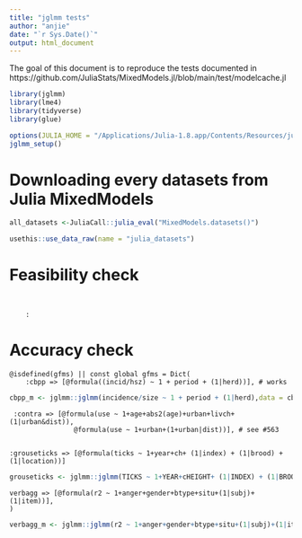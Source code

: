```yaml
---
title: "jglmm tests"
author: "anjie"
date: "`r Sys.Date()`"
output: html_document
---
```


The goal of this document is to reproduce the tests documented in https://github.com/JuliaStats/MixedModels.jl/blob/main/test/modelcache.jl

```r
library(jglmm)
library(lme4)
library(tidyverse)
library(glue)

options(JULIA_HOME = "/Applications/Julia-1.8.app/Contents/Resources/julia/bin/") 
jglmm_setup()
```

# Downloading every datasets from Julia MixedModels 

```r
all_datasets <-JuliaCall::julia_eval("MixedModels.datasets()")

usethis::use_data_raw(name = "julia_datasets")

```



# Feasibility check 

```
   
  
    :
```

# Accuracy check 

```
@isdefined(gfms) || const global gfms = Dict(
    :cbpp => [@formula((incid/hsz) ~ 1 + period + (1|herd))], # works
```
```r
cbpp_m <- jglmm::jglmm(incidence/size ~ 1 + period + (1|herd),data = cbpp)
```


```
 :contra => [@formula(use ~ 1+age+abs2(age)+urban+livch+(1|urban&dist)),
                @formula(use ~ 1+urban+(1+urban|dist))], # see #563
```

```r

```


```
:grouseticks => [@formula(ticks ~ 1+year+ch+ (1|index) + (1|brood) + (1|location))]
```
```r
grouseticks <- jglmm::jglmm(TICKS ~ 1+YEAR+cHEIGHT+ (1|INDEX) + (1|BROOD) + (1|LOCATION),data = grouseticks)
```

```
verbagg => [@formula(r2 ~ 1+anger+gender+btype+situ+(1|subj)+(1|item))],
)
```
```r
verbagg_m <- jglmm::jglmm(r2 ~ 1+anger+gender+btype+situ+(1|subj)+(1|item),data = VerbAgg)

```


